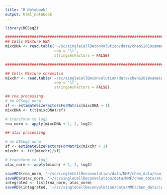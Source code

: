 ```yaml
---
title: "R Notebook"
output: html_notebook
---
```





```r
library(DESeq2)
```


```r
##############################################################################################
## Cells Mixture RNA
mixcDNA <- read.table('~/sc/singleCellDeconvolution/data/chenS2019sameCellsData/GSE126074_CellLineMixture_SNAREseq_cDNA_counts.tsv',
                      sep = '\t',
                      stringsAsFactors = FALSE) 

##############################################################################################

## Cells Mixture chromatin
mixchr <- read.table('~/sc/singleCellDeconvolution/data/chenS2019sameCellsData/GSE126074_CellLineMixture_SNAREseq_chromatin_counts.tsv',
                      sep = '\t',
                      stringsAsFactors = FALSE) 
```

```r
## rna processing
# do DESeq2 norm
sf <- estimateSizeFactorsForMatrix(mixcDNA + 1)
mixcDNA <- t(t(mixcDNA)/sf)

# transform to log2
rna_norm <- apply(mixcDNA + 1, 2, log2)

## atac processing

# do DESeq2 norm
sf <- estimateSizeFactorsForMatrix(mixchr + 1)
mixchr <- t(t(mixchr)/sf)

# transform to log2
atac_norm <- apply(mixchr + 1, 2, log2)
```

```r
saveRDS(rna_norm, '~/sc/singleCellDeconvolution/data/NMF/chen_data/rna_norm.RDS')
saveRDS(atac_norm, '~/sc/singleCellDeconvolution/data/NMF/chen_data/atac_norm.RDS')
integrated <- list(rna_norm, atac_norm)
saveRDS(integrated, '~/sc/singleCellDeconvolution/data/NMF/chen_data/integrated.RDS')
```
